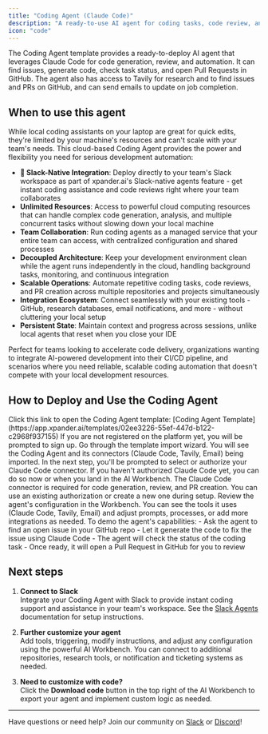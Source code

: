 ```yaml
---
title: "Coding Agent (Claude Code)"
description: "A ready-to-use AI agent for coding tasks, code review, and automated GitHub PRs using Claude Code."
icon: "code"
---
```


The Coding Agent template provides a ready-to-deploy AI agent that leverages Claude Code for code generation, review, and automation. It can find issues, generate code, check task status, and open Pull Requests in GitHub. The agent also has access to Tavily for research and to find issues and PRs on GitHub, and can send emails to update on job completion.

## When to use this agent

While local coding assistants on your laptop are great for quick edits, they're limited by your machine's resources and can't scale with your team's needs. This cloud-based Coding Agent provides the power and flexibility you need for serious development automation:

- **🚀 Slack-Native Integration**: Deploy directly to your team's Slack workspace as part of xpander.ai's Slack-native agents feature - get instant coding assistance and code reviews right where your team collaborates
- **Unlimited Resources**: Access to powerful cloud computing resources that can handle complex code generation, analysis, and multiple concurrent tasks without slowing down your local machine
- **Team Collaboration**: Run coding agents as a managed service that your entire team can access, with centralized configuration and shared processes
- **Decoupled Architecture**: Keep your development environment clean while the agent runs independently in the cloud, handling background tasks, monitoring, and continuous integration
- **Scalable Operations**: Automate repetitive coding tasks, code reviews, and PR creation across multiple repositories and projects simultaneously
- **Integration Ecosystem**: Connect seamlessly with your existing tools - GitHub, research databases, email notifications, and more - without cluttering your local setup
- **Persistent State**: Maintain context and progress across sessions, unlike local agents that reset when you close your IDE

Perfect for teams looking to accelerate code delivery, organizations wanting to integrate AI-powered development into their CI/CD pipeline, and scenarios where you need reliable, scalable coding automation that doesn't compete with your local development resources.

## How to Deploy and Use the Coding Agent

<Steps>
<Step title="Import the Template">
Click this link to open the Coding Agent template: [Coding Agent Template](https://app.xpander.ai/templates/02ee3226-55ef-447d-b122-c2968f937155)

<Note>
If you are not registered on the platform yet, you will be prompted to sign up.
</Note>
</Step>
<Step title="Complete the Import Wizard">
Go through the template import wizard. You will see the Coding Agent and its connectors (Claude Code, Tavily, Email) being imported. In the next step, you'll be prompted to select or authorize your Claude Code connector. If you haven't authorized Claude Code yet, you can do so now or when you land in the AI Workbench.

<Note>
The Claude Code connector is required for code generation, review, and PR creation. You can use an existing authorization or create a new one during setup.
</Note>
</Step>
<Step title="Explore the Agent Configuration">
Review the agent's configuration in the Workbench. You can see the tools it uses (Claude Code, Tavily, Email) and adjust prompts, processes, or add more integrations as needed.
</Step>
<Step title="Demo: Find, Fix, and PR on GitHub">
To demo the agent's capabilities:
- Ask the agent to find an open issue in your GitHub repo
- Let it generate the code to fix the issue using Claude Code
- The agent will check the status of the coding task
- Once ready, it will open a Pull Request in GitHub for you to review
</Step>
</Steps>

## Next steps

1. **Connect to Slack**  
   Integrate your Coding Agent with Slack to provide instant coding support and assistance in your team's workspace. See the [Slack Agents](/docs/05-human-interfaces/02-slack-agents) documentation for setup instructions.

2. **Further customize your agent**  
   Add tools, triggering, modify instructions, and adjust any configuration using the powerful AI Workbench. You can connect to additional repositories, research tools, or notification and ticketing systems as needed.

3. **Need to customize with code?**  
   Click the **Download code** button in the top right of the AI Workbench to export your agent and implement custom logic as needed.

---

Have questions or need help? Join our community on [Slack](https://join.slack.com/t/xpandercommunity/shared_invite/zt-2mt2xkxkz-omM7f~_h2jcuzFudrYtZQQ) or [Discord](https://discord.gg/CUcp4WWh5g)! 